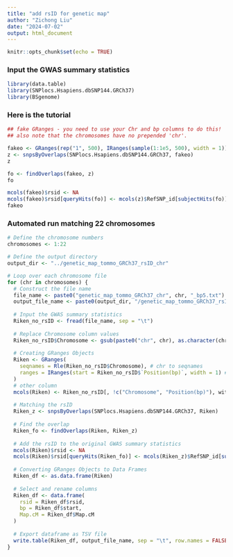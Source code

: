```yaml
---
title: "add rsID for genetic map"
author: "Zichong Liu"
date: "2024-07-02"
output: html_document
---
```


```r
knitr::opts_chunk$set(echo = TRUE)
```

### Input the GWAS summary statistics

```r
library(data.table)
library(SNPlocs.Hsapiens.dbSNP144.GRCh37)
library(BSgenome)
```

### Here is the tutorial

```r
## fake GRanges - you need to use your Chr and bp columns to do this!
## also note that the chromosomes have no prepended 'chr'.

fakeo <- GRanges(rep("1", 500), IRanges(sample(1:1e5, 500), width = 1))
z <- snpsByOverlaps(SNPlocs.Hsapiens.dbSNP144.GRCh37, fakeo)
z
```

```r
fo <- findOverlaps(fakeo, z)
fo
```

```r
mcols(fakeo)$rsid <- NA
mcols(fakeo)$rsid[queryHits(fo)] <- mcols(z)$RefSNP_id[subjectHits(fo)]
fakeo
```

### Automated run matching 22 chromosomes

```r
# Define the chromosome numbers
chromosomes <- 1:22

# Define the output directory
output_dir <- "../genetic_map_tommo_GRCh37_rsID_chr"

# Loop over each chromosome file
for (chr in chromosomes) {
  # Construct the file name
  file_name <- paste0("genetic_map_tommo_GRCh37_chr", chr, "_bp5.txt")
  output_file_name <- paste0(output_dir, "/genetic_map_tommo_GRCh37_rsID_chr", chr, ".tsv")
  
  # Input the GWAS summary statistics
  Riken_no_rsID <- fread(file_name, sep = "\t")
  
  # Replace Chromosome column values
  Riken_no_rsID$Chromosome <- gsub(paste0("chr", chr), as.character(chr), Riken_no_rsID$Chromosome)
  
  # Creating GRanges Objects
  Riken <- GRanges(
    seqnames = Rle(Riken_no_rsID$Chromosome), # chr to seqnames
    ranges = IRanges(start = Riken_no_rsID$`Position(bp)`, width = 1) # pos to ranges
  )
  # other column
  mcols(Riken) <- Riken_no_rsID[, !c("Chromosome", "Position(bp)"), with = FALSE]
  
  # Matching the rsID
  Riken_z <- snpsByOverlaps(SNPlocs.Hsapiens.dbSNP144.GRCh37, Riken)
  
  # Find the overlap
  Riken_fo <- findOverlaps(Riken, Riken_z)
  
  # Add the rsID to the original GWAS summary statistics
  mcols(Riken)$rsid <- NA
  mcols(Riken)$rsid[queryHits(Riken_fo)] <- mcols(Riken_z)$RefSNP_id[subjectHits(Riken_fo)]
  
  # Converting GRanges Objects to Data Frames
  Riken_df <- as.data.frame(Riken)
  
  # Select and rename columns
  Riken_df <- data.frame(
    rsid = Riken_df$rsid,
    bp = Riken_df$start,
    Map.cM = Riken_df$Map.cM
  )
  
  # Export dataframe as TSV file
  write.table(Riken_df, output_file_name, sep = "\t", row.names = FALSE, quote = FALSE, col.names = FALSE)
}
```
